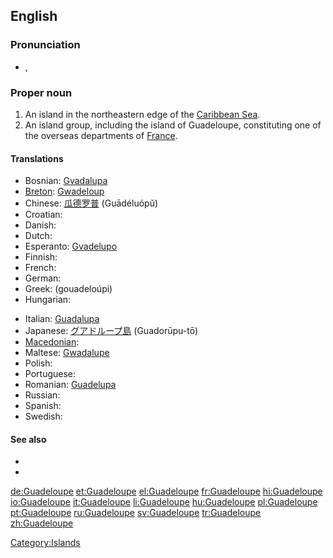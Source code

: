 ==English==
{{wikipedia}}

===Pronunciation===
* {{a|UK}} {{IPA|/ɡwɑː(ɹ).də.luːp/}}, {{SAMPA|/gwA:(r).d@.lu:p/}}

===Proper noun===
{{en-proper noun}}

# An island in the northeastern edge of the [[Caribbean Sea]].
# An island group, including the island of Guadeloupe, constituting one of the overseas departments of [[France]].

====Translations====
{{trans-top|overseas department of France}}
* Bosnian: [[Gvadalupa]] {{f}}
* [[Breton]]: [[Gwadeloup]]
* Chinese: [[瓜德罗普]] (Guādéluópǔ)
* Croatian: {{t|hr|Gvadalupa|f}}
* Danish: {{t-|da|Guadeloupe}}
* Dutch: {{t-|nl|Guadeloupe}}
* Esperanto: [[Gvadelupo]]
* Finnish: {{t-|fi|Guadeloupe}}
* French: {{t+|fr|Guadeloupe|f}}
* German: {{t+|de|Guadeloupe}}
* Greek: {{t|el|Γουαδελούπη|f}} (gouadeloúpi)
* Hungarian: {{t+|hu|Guadeloupe}}
{{trans-mid}}
* Italian: [[Guadalupa]] {{f}}
* Japanese: [[グアドループ島]] (Guadorūpu-tō)
* [[Macedonian]]: {{t|mk|Гвадалупе|n|tr=Gvadalúpe}}
* Maltese: [[Gwadalupe]]
* Polish: {{t+|pl|Gwadelupa|f}}
* Portuguese: {{t+|pt|Guadalupe}}
* Romanian: [[Guadelupa]] {{f}}
* Russian: {{t|ru|Гваделупа|f|tr=Gvadelúpa}}
* Spanish: {{t+|es|Guadalupe|f}}
* Swedish: {{t+|sv|Guadeloupe}}
{{trans-bottom}}

====See also====
* {{pedialite}}
* {{commonslite|Atlas of Guadeloupe}}

[[Category:Islands]]

[[de:Guadeloupe]]
[[et:Guadeloupe]]
[[el:Guadeloupe]]
[[fr:Guadeloupe]]
[[hi:Guadeloupe]]
[[io:Guadeloupe]]
[[it:Guadeloupe]]
[[li:Guadeloupe]]
[[hu:Guadeloupe]]
[[pl:Guadeloupe]]
[[pt:Guadeloupe]]
[[ru:Guadeloupe]]
[[sv:Guadeloupe]]
[[tr:Guadeloupe]]
[[zh:Guadeloupe]]